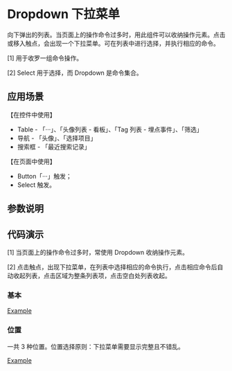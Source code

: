 
# Dropdown 下拉菜单

<Subtitle>
  向下弹出的列表。当页面上的操作命令过多时，用此组件可以收纳操作元素。点击或移入触点，会出现一个下拉菜单。可在列表中进行选择，并执行相应的命令。
</Subtitle>

[1] 用于收罗一组命令操作。

[2] Select 用于选择，而 Dropdown 是命令集合。

## 应用场景

【在控件中使用】

- Table - 「···」、「头像列表 - 看板」、「Tag 列表 - 埋点事件」、「筛选」
- 导航 - 「头像」、「选择项目」
- 搜索框 - 「最近搜索记录」

【在页面中使用】

- Button「···」触发；
- Select 触发。

## 参数说明

<ArgsTable of={Dropdown} />

## 代码演示

[1] 当页面上的操作命令过多时，常使用 Dropdown 收纳操作元素。

[2] 点击触点，出现下拉菜单，在列表中选择相应的命令执行，点击相应命令后自动收起列表，点击区域为整条列表项，点击空白处列表收起。

### 基本

[Example](/?path=/story/functional-legacy-dropdown--default)

### 位置

一共 3 种位置。位置选择原则：下拉菜单需要显示完整且不错乱。

[Example](/?path=/story/functional-legacy-dropdown--placement)
